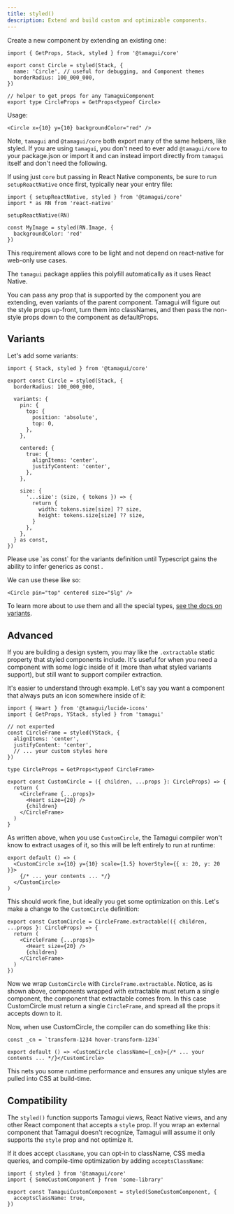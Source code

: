 ```yaml
---
title: styled()
description: Extend and build custom and optimizable components.
---
```


Create a new component by extending an existing one:

```tsx
import { GetProps, Stack, styled } from '@tamagui/core'

export const Circle = styled(Stack, {
  name: 'Circle', // useful for debugging, and Component themes
  borderRadius: 100_000_000,
})

// helper to get props for any TamaguiComponent
export type CircleProps = GetProps<typeof Circle>
```

Usage:

```tsx
<Circle x={10} y={10} backgroundColor="red" />
```

Note, `tamagui` and `@tamagui/core` both export many of the same helpers, like styled. If you are using `tamagui`, you don't need to ever add `@tamagui/core` to your package.json or import it and can instead import directly from `tamagui` itself and don't need the following.

If using just `core` but passing in React Native components, be sure to run `setupReactNative` once first, typically near your entry file:

```tsx
import { setupReactNative, styled } from '@tamagui/core'
import * as RN from 'react-native'

setupReactNative(RN)

const MyImage = styled(RN.Image, {
  backgroundColor: 'red'
})
```

This requirement allows core to be light and not depend on react-native for web-only use cases.

The `tamagui` package applies this polyfill automatically as it uses React Native.

You can pass any prop that is supported by the component you are extending, even variants of the parent component. Tamagui will figure out the style props up-front, turn them into classNames, and then pass the non-style props down to the component as defaultProps.

## Variants

Let's add some variants:

```tsx
import { Stack, styled } from '@tamagui/core'

export const Circle = styled(Stack, {
  borderRadius: 100_000_000,

  variants: {
    pin: {
      top: {
        position: 'absolute',
        top: 0,
      },
    },

    centered: {
      true: {
        alignItems: 'center',
        justifyContent: 'center',
      },
    },

    size: {
      '...size': (size, { tokens }) => {
        return {
          width: tokens.size[size] ?? size,
          height: tokens.size[size] ?? size,
        }
      },
    },
  } as const,
})
```

<Notice>
  Please use `as const` for the variants definition until Typescript gains the ability to infer
  generics as const .
</Notice>

We can use these like so:

```tsx
<Circle pin="top" centered size="$lg" />
```

To learn more about to use them and all the special types, [see the docs on variants](/docs/core/variants).

## Advanced

If you are building a design system, you may like the `.extractable` static property that styled components include. It's useful for when you need a component with some logic inside of it (more than what styled variants support), but still want to support compiler extraction.

It's easier to understand through example. Let's say you want a component that always puts an icon somewhere inside of it:

```tsx
import { Heart } from '@tamagui/lucide-icons'
import { GetProps, YStack, styled } from 'tamagui'

// not exported
const CircleFrame = styled(YStack, {
  alignItems: 'center',
  justifyContent: 'center',
  // ... your custom styles here
})

type CircleProps = GetProps<typeof CircleFrame>

export const CustomCircle = ({ children, ...props }: CircleProps) => {
  return (
    <CircleFrame {...props}>
      <Heart size={20} />
      {children}
    </CircleFrame>
  )
}
```

As written above, when you use `CustomCircle`, the Tamagui compiler won't know to extract usages of it, so this will be left entirely to run at runtime:

```tsx
export default () => (
  <CustomCircle x={10} y={10} scale={1.5} hoverStyle={{ x: 20, y: 20 }}>
    {/* ... your contents ... */}
  </CustomCircle>
)
```

This should work fine, but ideally you get some optimization on this. Let's make a change to the `CustomCircle` definition:

```tsx
export const CustomCircle = CircleFrame.extractable(({ children, ...props }: CircleProps) => {
  return (
    <CircleFrame {...props}>
      <Heart size={20} />
      {children}
    </CircleFrame>
  )
})
```

Now we wrap `CustomCircle` with `CircleFrame.extractable`. Notice, as is shown above, components wrapped with extractable must return a single component, the component that extractable comes from. In this case CustomCircle must return a single `CircleFrame`, and spread all the props it accepts down to it.

Now, when use CustomCircle, the compiler can do something like this:

```tsx
const _cn = `transform-1234 hover-transform-1234`

export default () => <CustomCircle className={_cn}>{/* ... your contents ... */}</CustomCircle>
```

This nets you some runtime performance and ensures any unique styles are pulled into CSS at build-time.

## Compatibility

The `styled()` function supports Tamagui views, React Native views, and any other React component that accepts a `style` prop. If you wrap an external component that Tamagui doesn't recognize, Tamagui will assume it only supports the `style` prop and not optimize it.

If it does accept `className`, you can opt-in to className, CSS media queries, and compile-time optimization by adding `acceptsClassName`:

```tsx
import { styled } from '@tamagui/core'
import { SomeCustomComponent } from 'some-library'

export const TamaguiCustomComponent = styled(SomeCustomComponent, {
  acceptsClassName: true,
})
```
